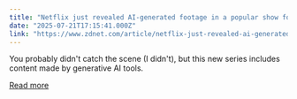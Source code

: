 ```yaml
---
title: "Netflix just revealed AI-generated footage in a popular show for the first time - did you spot it?"
date: "2025-07-21T17:15:41.000Z"
link: "https://www.zdnet.com/article/netflix-just-revealed-ai-generated-footage-in-a-popular-show-for-the-first-time-did-you-spot-it/"
---
```


You probably didn't catch the scene (I didn't), but this new series includes content made by generative AI tools.

[Read more](https://www.zdnet.com/article/netflix-just-revealed-ai-generated-footage-in-a-popular-show-for-the-first-time-did-you-spot-it/)
